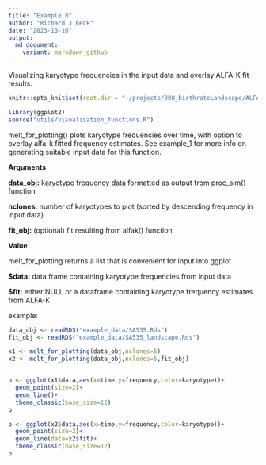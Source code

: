 ```yaml
---
title: "Example 0"
author: "Richard J Beck"
date: "2023-10-10"
output:
  md_document:
    variant: markdown_github
---
```


Visualizing karyotype frequencies in the input data and overlay ALFA-K fit results.

```r
knitr::opts_knit$set(root.dir = "~/projects/008_birthrateLandscape/ALFA-K/")
```

```r
library(ggplot2)
source("utils/visualisation_functions.R")
```

melt_for_plotting() plots karyotype frequencies over time, with option to overlay alfa-k fitted frequency estimates. See example_1 for more info on generating suitable input data for this function.

**Arguments**

**data_obj:** karyotype frequency data formatted as output from proc_sim() function

**nclones:** number of karyotypes to plot (sorted by descending frequency in input data)

**fit_obj:** (optional) fit resulting from alfak() function

**Value**

melt_for_plotting returns a list that is convenient for input into ggplot

**\$data:** data frame containing karyotype frequencies from input data

**\$fit:** either NULL or a dataframe containing karyotype frequency estimates from ALFA-K

example:

```r

data_obj <- readRDS("example_data/SA535.Rds")
fit_obj <- readRDS("example_data/SA535_landscape.Rds")

x1 <- melt_for_plotting(data_obj,nclones=5)
x2 <- melt_for_plotting(data_obj,nclones=5,fit_obj)


p <- ggplot(x1$data,aes(x=time,y=frequency,color=karyotype))+
  geom_point(size=2)+
  geom_line()+
  theme_classic(base_size=12)
p

p <- ggplot(x2$data,aes(x=time,y=frequency,color=karyotype))+
  geom_point(size=2)+
  geom_line(data=x2$fit)+
  theme_classic(base_size=12)
p


```
